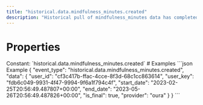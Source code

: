 ```yaml
---
title: "historical.data.mindfulness_minutes.created"
description: "Historical pull of mindfulness_minutes data has completed and you can now pull data for this resource."
---
```

# Properties
<ResponseField name="event_type" type="const string" required="true">
Constant: `historical.data.mindfulness_minutes.created`
</ResponseField>
<ResponseField name="data" type="HistoricalDataCreated" required="true">
<Expandable title="HistoricalDataCreated" defaultOpen="true">
<ResponseField name="user_id" type="string" required="true">
</ResponseField>
<ResponseField name="user_key" type="string" required="true">
</ResponseField>
<ResponseField name="start_date" type="string" required="true">
</ResponseField>
<ResponseField name="end_date" type="string" required="true">
</ResponseField>
<ResponseField name="is_final" type="boolean" required="true">
</ResponseField>
<ResponseField name="provider" type="string" required="true">
</ResponseField>
</Expandable>
</ResponseField>
# Examples
<CodeGroup>
```json Example
{
  "event_type": "historical.data.mindfulness_minutes.created",
  "data": {
    "user_id": "cf3c417b-ffac-4cce-8f3d-68c1cc863614",
    "user_key": "fdb6c049-9931-4f47-9994-9f6a1f794c4f",
    "start_date": "2023-02-25T20:56:49.487807+00:00",
    "end_date": "2023-05-26T20:56:49.487826+00:00",
    "is_final": true,
    "provider": "oura"
  }
}
```
</CodeGroup>

